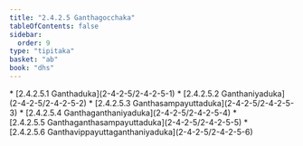 ```yaml
---
title: "2.4.2.5 Ganthagocchaka"
tableOfContents: false
sidebar:
  order: 9
type: "tipitaka"
basket: "ab"
book: "dhs"
---
```



<DynamicBreadcrumb />



<TableOfContents book="dhs" section="2.4.2.5">
* [2.4.2.5.1 Ganthaduka](2-4-2-5/2-4-2-5-1)
* [2.4.2.5.2 Ganthaniyaduka](2-4-2-5/2-4-2-5-2)
* [2.4.2.5.3 Ganthasampayuttaduka](2-4-2-5/2-4-2-5-3)
* [2.4.2.5.4 Ganthaganthaniyaduka](2-4-2-5/2-4-2-5-4)
* [2.4.2.5.5 Ganthaganthasampayuttaduka](2-4-2-5/2-4-2-5-5)
* [2.4.2.5.6 Ganthavippayuttaganthaniyaduka](2-4-2-5/2-4-2-5-6)
</TableOfContents>